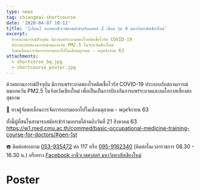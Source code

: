 ```yaml
---
type: news
tag: chiangmai-shortcourse
date: '2020-04-07 10:12'
title: '[เลื่อน] อบรมอาชีวเวชศาสตร์สำหรับแพทย์ 2 เดือน รุ่น 4 มหาวิทยาลัยเชียงใหม่'
excerpt: 
  ด้วยสถานการณ์ปัจจุบัน มีการแพร่ระบาดของโรคติดเชื้อไวรัส COVID-19
  ประกอบกับสถานการณ์หมอกควัน PM2.5 ในจังหวัดเชียงใหม่ 
  จึงขอเลื่อนการจัดการอบรมออกไปในเดือนตุลาคม - พฤศจิกายน 63
attachments:
  - shortcorse_bg.jpg
  - shortcourse_poster.jpg
---
```





ด้วยสถานการณ์ปัจจุบัน มีการแพร่ระบาดของโรคติดเชื้อไวรัส COVID-19 ประกอบกับสถานการณ์หมอกควัน PM2.5 ในจังหวัดเชียงใหม่ เพื่อเป็นเป็นการป้องกันการแพร่ระบาดและลดโอกาสเสี่ยงต่อสุขภาพ

📣 ทางผู้จัดขอเลื่อนการจัดการอบรมออกไปในเดือนตุลาคม - พฤศจิกายน 63

ทั้งนี้ผู้ที่สนในสามารถสมัครเข้าร่วมอบรมได้จนถึงวันที่ 21 สิงหาคม 63
https://w1.med.cmu.ac.th/commed/basic-occupational-medicine-training-course-for-doctors/#gen-1st

☎️ ติดต่อสอบถาม <a href="tel:053935472">053-935472</a> ต่อ 117 หรือ <a href="tel:0959162340">095-9162340</a>
(ติดต่อในเวลาราชการ 08.30 - 16.30 น.) หรือทาง [Facebook อาชีวเวชศาสตร์ มหาวิทยาลัยเชียงใหม่](https://www.facebook.com/%E0%B8%AD%E0%B8%B2%E0%B8%8A%E0%B8%B5%E0%B8%A7%E0%B9%80%E0%B8%A7%E0%B8%8A%E0%B8%A8%E0%B8%B2%E0%B8%AA%E0%B8%95%E0%B8%A3%E0%B9%8C-%E0%B8%A1%E0%B8%AB%E0%B8%B2%E0%B8%A7%E0%B8%B4%E0%B8%97%E0%B8%A2%E0%B8%B2%E0%B8%A5%E0%B8%B1%E0%B8%A2%E0%B9%80%E0%B8%8A%E0%B8%B5%E0%B8%A2%E0%B8%87%E0%B9%83%E0%B8%AB%E0%B8%A1%E0%B9%88-179983015996669/)

# Poster

<GatsbyImage image={props.pageContext.images[1].childImageSharp.gatsbyImageData} alt="poster" />